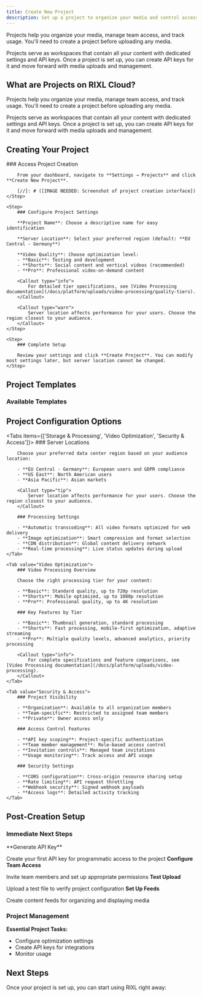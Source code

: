 ```yaml
---
title: Create New Project
description: Set up a project to organize your media and control access
---
```



Projects help you organize your media, manage team access, and track usage.
You'll need to create a project before uploading any media.

<Callout type="info">
    Projects serve as workspaces that contain all your content with dedicated settings and API keys.
    Once a project is set up, you can create API keys for it and move forward with media uploads and management.
</Callout>

## What are Projects on RIXL Cloud?

Projects help you organize your media, manage team access, and track usage.
You'll need to create a project before uploading any media.

<Callout type="info">
    Projects serve as workspaces that contain all your content with dedicated settings and API keys.
    Once a project is set up, you can create API keys for it and move forward with media uploads and management.
</Callout>

## Creating Your Project

[//]: # ([UI WALKTHROUGH: Step-by-step visual guide for project creation process])

<Steps>
    <Step>
        ### Access Project Creation

        From your dashboard, navigate to **Settings → Projects** and click **Create New Project**.
        
        [//]: # ([IMAGE NEEDED: Screenshot of project creation interface])
    </Step>

    <Step>
        ### Configure Project Settings

        **Project Name**: Choose a descriptive name for easy identification

        **Server Location**: Select your preferred region (default: **EU Central - Germany**)
        
        **Video Quality**: Choose optimization level:
        - **Basic**: Testing and development
        - **Shorts**: Social content and vertical videos (recommended)
        - **Pro**: Professional video-on-demand content
        
        <Callout type="info">
            For detailed tier specifications, see [Video Processing documentation](/docs/platform/uploads/video-processing/quality-tiers).
        </Callout>

        <Callout type="warn">
            Server location affects performance for your users. Choose the region closest to your audience.
        </Callout>
    </Step>

    <Step>
        ### Complete Setup

        Review your settings and click **Create Project**. You can modify most settings later, but server location cannot be changed.
    </Step>
</Steps>

[//]: # ([IMAGE NEEDED: Screenshot of completed project setup showing project dashboard])

## Project Templates

### Available Templates

<div className="grid gap-6 sm:grid-cols-2 mt-6">
  <InfoCard title="Social Media" description={`Shorts video optimization\nFast processing for social feeds\nMobile-first delivery settings`} />
  <InfoCard title="Professional VOD" description={`Pro video optimization\nMultiple quality levels\nAdvanced analytics`} />
  <InfoCard title="E-commerce" description={`Image optimization for product galleries\nVideo previews and demonstrations\nFast loading for commerce sites`} />
  <InfoCard title="Custom Setup" description={`Manual configuration of all settings\nFlexible optimization profiles\nCustom workflows and automation`} />
</div>

## Project Configuration Options

<Tabs items={['Storage & Processing', 'Video Optimization', 'Security & Access']}>
    <Tab value="Storage & Processing">
        ### Server Locations
        
        Choose your preferred data center region based on your audience location:
        
        - **EU Central - Germany**: European users and GDPR compliance
        - **US East**: North American users  
        - **Asia Pacific**: Asian markets
        
        <Callout type="tip">
            Server location affects performance for your users. Choose the region closest to your audience.
        </Callout>
        
        ### Processing Settings
        
        - **Automatic transcoding**: All video formats optimized for web delivery
        - **Image optimization**: Smart compression and format selection
        - **CDN distribution**: Global content delivery network
        - **Real-time processing**: Live status updates during upload
    </Tab>
    
    <Tab value="Video Optimization">
        ### Video Processing Overview
        
        Choose the right processing tier for your content:
        
        - **Basic**: Standard quality, up to 720p resolution
        - **Shorts**: Mobile optimized, up to 1080p resolution  
        - **Pro**: Professional quality, up to 4K resolution
        
        ### Key Features by Tier
        
        - **Basic**: Thumbnail generation, standard processing
        - **Shorts**: Fast processing, mobile-first optimization, adaptive streaming
        - **Pro**: Multiple quality levels, advanced analytics, priority processing
        
        <Callout type="info">
            For complete specifications and feature comparisons, see [Video Processing documentation](/docs/platform/uploads/video-processing).
        </Callout>
    </Tab>
    
    <Tab value="Security & Access">
        ### Project Visibility
        
        - **Organization**: Available to all organization members
        - **Team-specific**: Restricted to assigned team members
        - **Private**: Owner access only
        
        ### Access Control Features
        
        - **API key scoping**: Project-specific authentication
        - **Team member management**: Role-based access control
        - **Invitation controls**: Managed team invitations
        - **Usage monitoring**: Track access and API usage
        
        ### Security Settings
        
        - **CORS configuration**: Cross-origin resource sharing setup
        - **Rate limiting**: API request throttling
        - **Webhook security**: Signed webhook payloads
        - **Access logs**: Detailed activity tracking
    </Tab>
</Tabs>

[//]: # ([DIAGRAM NEEDED: Project configuration options and settings hierarchy])

## Post-Creation Setup

### Immediate Next Steps

<Steps>
<Step>
**Generate API Key**

Create your first API key for programmatic access to the project
</Step>
<Step>
**Configure Team Access**

Invite team members and set up appropriate permissions
</Step>
<Step>
**Test Upload**

Upload a test file to verify project configuration
</Step>
<Step>
**Set Up Feeds**

Create content feeds for organizing and displaying media
</Step>
</Steps>

### Project Management

**Essential Project Tasks:**
- Configure optimization settings
- Create API keys for integrations
- Monitor usage

## Next Steps

Once your project is set up, you can start using RIXL right away: